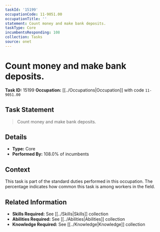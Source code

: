 ```yaml
---
taskId: '15199'
occupationCode: 11-9051.00
occupationTitle: ''
statement: Count money and make bank deposits.
taskType: Core
incumbentsResponding: 108
collection: Tasks
source: onet
---
```

# Count money and make bank deposits.

**Task ID:** 15199
**Occupation:** [[../Occupations|Occupation]] with code `11-9051.00`

## Task Statement

> Count money and make bank deposits.

## Details

- **Type:** Core
- **Performed By:** 108.0% of incumbents

## Context

This task is part of the standard duties performed in this occupation. The percentage indicates how common this task is among workers in the field.

## Related Information

- **Skills Required:** See [[../Skills|Skills]] collection
- **Abilities Required:** See [[../Abilities|Abilities]] collection
- **Knowledge Required:** See [[../Knowledge|Knowledge]] collection
